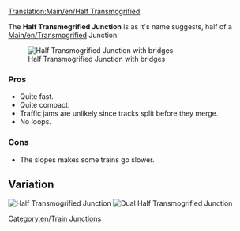 [[Translation:Main/en/Half Transmogrified]]{{en/Junctionsmenu}}

The '''Half Transmogrified Junction''' is as it's name suggests, half of a [[Main/en/Transmogrified]] Junction.

[[File:en/Ttd.half.transmogrified.variant.png|frame|none|Half Transmogrified Junction with bridges]]

===Pros===
*Quite fast.
*Quite compact.
*Traffic jams are unlikely since tracks split before they merge.
*No loops.

===Cons===
*The slopes makes some trains go slower. 

==Variation==
[[File:en/Ttd.half.transmogrified.original.png|frame|none|Half Transmogrified Junction]]
[[File:en/Ttd.dual.half.transmogrified.png|frame|none|Dual Half Transmogrified Junction]]
[[Category:en/Train Junctions]]